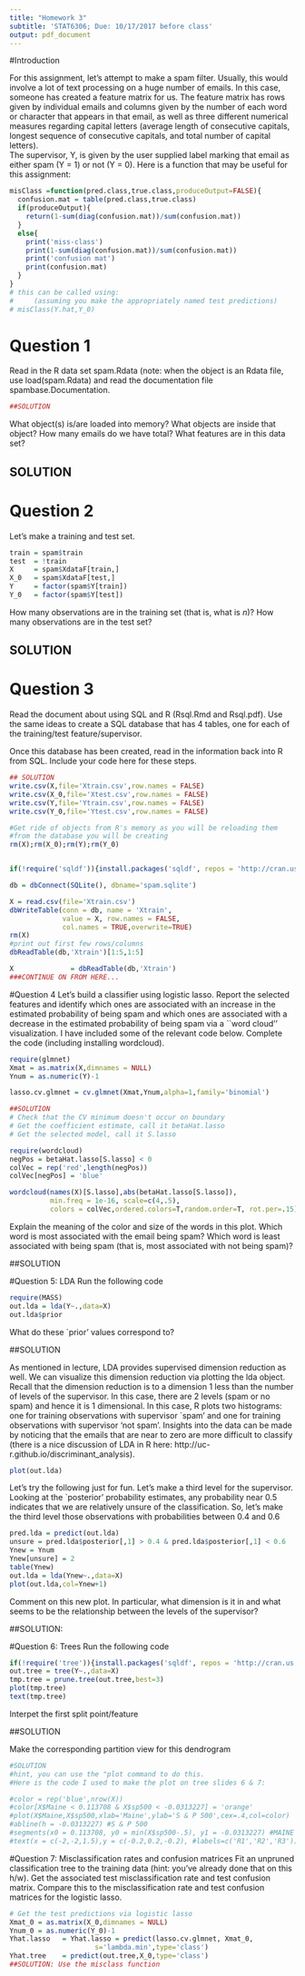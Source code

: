 ```yaml
---
title: "Homework 3"
subtitle: 'STAT6306; Due: 10/17/2017 before class'
output: pdf_document
---
```


#Introduction


For this assignment, let's attempt to make a spam filter.
Usually, this would involve a lot of text processing on a huge number of emails.  In this case, someone has created a 
feature matrix for us.  The feature matrix has rows given by individual emails and columns given by the number of each word or character that appears 
in that email, as well as three different numerical measures regarding capital letters (average
length of consecutive capitals, longest sequence of consecutive capitals, and total number of capital letters).   
The supervisor, Y, is given by the user supplied label marking that email as either spam (Y = 1) or not (Y = 0).
Here is a function that may be useful for this assignment:

```r
misClass =function(pred.class,true.class,produceOutput=FALSE){
  confusion.mat = table(pred.class,true.class)
  if(produceOutput){
    return(1-sum(diag(confusion.mat))/sum(confusion.mat))	
  }
  else{
    print('miss-class')
    print(1-sum(diag(confusion.mat))/sum(confusion.mat))
    print('confusion mat')
    print(confusion.mat)
  }
}
# this can be called using: 
#     (assuming you make the appropriately named test predictions)
# misClass(Y.hat,Y_0)
```

# Question 1
Read in the R data set spam.Rdata (note: when the object is an Rdata file, use load(spam.Rdata) 
and read the documentation file spambase.Documentation. 

```r
##SOLUTION
```
 What object(s) is/are loaded into memory?  What objects are inside that object?  How many
emails do we have total?  What features are in this data set?  

## SOLUTION


# Question 2
Let's make a training and test set. 
```r
train = spam$train
test  = !train
X     = spam$XdataF[train,]
X_0   = spam$XdataF[test,]
Y     = factor(spam$Y[train])
Y_0   = factor(spam$Y[test])
```

How many observations are in the training set (that is, what is $n$)?  How many observations are in the test set?

## SOLUTION

# Question 3
Read the document about using SQL and R (Rsql.Rmd and Rsql.pdf).  Use the same ideas to create a SQL database
that has 4 tables, one for each of the training/test feature/supervisor.

Once this database has been created, read in the information back into R from SQL.  Include your code here
for these steps. 
```r
## SOLUTION
write.csv(X,file='Xtrain.csv',row.names = FALSE)
write.csv(X_0,file='Xtest.csv',row.names = FALSE)
write.csv(Y,file='Ytrain.csv',row.names = FALSE)
write.csv(Y_0,file='Ytest.csv',row.names = FALSE)

#Get ride of objects from R's memory as you will be reloading them
#from the database you will be creating
rm(X);rm(X_0);rm(Y);rm(Y_0)


if(!require('sqldf')){install.packages('sqldf', repos = 'http://cran.us.r-project.org'); require('sqldf')}

db = dbConnect(SQLite(), dbname='spam.sqlite')

X = read.csv(file='Xtrain.csv')
dbWriteTable(conn = db, name = 'Xtrain', 
             value = X, row.names = FALSE,
             col.names = TRUE,overwrite=TRUE)
rm(X)
#print out first few rows/columns
dbReadTable(db,'Xtrain')[1:5,1:5]

X              = dbReadTable(db,'Xtrain')
###CONTINUE ON FROM HERE...
```

#Question 4
Let's build a classifier using logistic lasso.  Report the selected features and identify which ones are associated with an
increase in the estimated probability of being spam and which ones are associated with a decrease in the estimated probability
of being spam via a ``word cloud'' visualization.  I have included some of the relevant code below.  Complete the code (including
installing wordcloud).

```r
require(glmnet)
Xmat = as.matrix(X,dimnames = NULL)
Ynum = as.numeric(Y)-1

lasso.cv.glmnet = cv.glmnet(Xmat,Ynum,alpha=1,family='binomial')

##SOLUTION
# Check that the CV minimum doesn't occur on boundary
# Get the coefficient estimate, call it betaHat.lasso
# Get the selected model, call it S.lasso

require(wordcloud)
negPos = betaHat.lasso[S.lasso] < 0
colVec = rep('red',length(negPos))
colVec[negPos] = 'blue'

wordcloud(names(X)[S.lasso],abs(betaHat.lasso[S.lasso]), 
          min.freq = 1e-16, scale=c(4,.5),
          colors = colVec,ordered.colors=T,random.order=T, rot.per=.15)
```

Explain the meaning of the color and size of the words in this plot.  Which word is most associated with the email being spam?
Which word is least associated with being spam (that is, most associated with not being spam)?

##SOLUTION

#Question 5: LDA
Run the following code
```r
require(MASS)
out.lda = lda(Y~.,data=X)
out.lda$prior
```
What do these `prior' values correspond to?

##SOLUTION 

As mentioned in lecture, LDA provides supervised dimension reduction
as well.  We can visualize this dimension reduction via plotting the lda object.  Recall that the dimension reduction is to a dimension 1 less than the number of levels of the supervisor.  In this case, there are 2 levels (spam or no spam) and hence it is 1 dimensional. In this case, R plots two histograms: one for training observations with supervisor `spam' and one for training observations with supervisor 'not spam'.  Insights into the data can be made by noticing that the emails that are near to zero are more difficult to classify (there is a nice discussion of LDA in R here: http://uc-r.github.io/discriminant_analysis).
```r
plot(out.lda)
```

Let's try the following just for fun.  Let's make a third level
for the supervisor.  Looking at the `posterior' probability estimates,
any probability near 0.5 indicates that we are relatively unsure of
the classification.  So, let's make the third level those observations
with probabilities between 0.4 and 0.6
```r
pred.lda = predict(out.lda)
unsure = pred.lda$posterior[,1] > 0.4 & pred.lda$posterior[,1] < 0.6
Ynew = Ynum
Ynew[unsure] = 2
table(Ynew)
out.lda = lda(Ynew~.,data=X)
plot(out.lda,col=Ynew+1)
```

Comment on this new plot.  In particular, what dimension is it in
and what seems to be the relationship between the levels of the supervisor?

##SOLUTION: 



#Question 6: Trees
Run the following code
```r
if(!require('tree')){install.packages('sqldf', repos = 'http://cran.us.r-project.org'); require('tree')}
out.tree = tree(Y~.,data=X)
tmp.tree = prune.tree(out.tree,best=3)
plot(tmp.tree)
text(tmp.tree)
```

Interpet the first split point/feature 

##SOLUTION

Make the corresponding partition view for this dendrogram 

```r
#SOLUTION
#hint, you can use the "plot command to do this.
#Here is the code I used to make the plot on tree slides 6 & 7:

#color = rep('blue',nrow(X))
#color[X$Maine < 0.113708 & X$sp500 < -0.0313227] = 'orange'
#plot(X$Maine,X$sp500,xlab='Maine',ylab='S & P 500',cex=.4,col=color)
#abline(h = -0.0313227) #S & P 500
#segments(x0 = 0.113708, y0 = min(X$sp500-.5), y1 = -0.0313227) #MAINE
#text(x = c(-2,-2,1.5),y = c(-0.2,0.2,-0.2), #labels=c('R1','R2','R3'))
```

#Question 7: Misclassification rates and confusion matrices
Fit an unpruned classification tree to the training data (hint: you've already done that on this h/w).
Get the associated test misclassification rate and test confusion matrix.  Compare this to the misclassification
rate and test confusion matrices for the logistic lasso.

```r
# Get the test predictions via logistic lasso
Xmat_0 = as.matrix(X_0,dimnames = NULL)
Ynum_0 = as.numeric(Y_0)-1
Yhat.lasso   = Yhat.lasso = predict(lasso.cv.glmnet, Xmat_0,
                     s='lambda.min',type='class')
Yhat.tree    = predict(out.tree,X_0,type='class')
##SOLUTION: Use the misclass function
```
